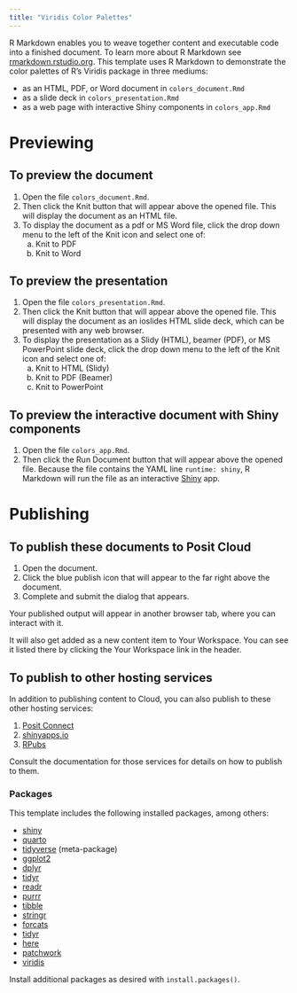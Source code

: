 ```yaml
---
title: "Viridis Color Palettes"
---
```


R Markdown enables you to weave together content and executable code into a finished document. To learn more about R Markdown see [rmarkdown.rstudio.org](https://rmarkdown.rstudio.com/). This template uses R Markdown to demonstrate the color palettes of R's Viridis package in three mediums:

-   as an HTML, PDF, or Word document in `colors_document.Rmd`
-   as a slide deck in `colors_presentation.Rmd`
-   as a web page with interactive Shiny components in `colors_app.Rmd`

# Previewing

## To preview the document

1.  Open the file `colors_document.Rmd`.
2.  Then click the Knit button that will appear above the opened file. This will display the document as an HTML file.
3.  To display the document as a pdf or MS Word file, click the drop down menu to the left of the Knit icon and select one of:
    a.  Knit to PDF
    b.  Knit to Word

## To preview the presentation

1.  Open the file `colors_presentation.Rmd`.
2.  Then click the Knit button that will appear above the opened file. This will display the document as an ioslides HTML slide deck, which can be presented with any web browser.
3.  To display the presentation as a Slidy (HTML), beamer (PDF), or MS PowerPoint slide deck, click the drop down menu to the left of the Knit icon and select one of:
    a.  Knit to HTML (Slidy)
    b.  Knit to PDF (Beamer)
    c.  Knit to PowerPoint

## To preview the interactive document with Shiny components

1.  Open the file `colors_app.Rmd`.
2.  Then click the Run Document button that will appear above the opened file. Because the file contains the YAML line `runtime: shiny`, R Markdown will run the file as an interactive [Shiny](https://shiny.posit.co/) app.

# Publishing

## To publish these documents to Posit Cloud

1.  Open the document.
2.  Click the blue publish icon that will appear to the far right above the document.
3.  Complete and submit the dialog that appears.

Your published output will appear in another browser tab, where you can interact with it.

It will also get added as a new content item to Your Workspace. You can see it listed there by clicking the Your Workspace link in the header.

## To publish to other hosting services

In addition to publishing content to Cloud, you can also publish to these other hosting services:

1.  [Posit Connect](https://posit.co/products/enterprise/connect/)
2.  [shinyapps.io](https://www.shinyapps.io/)
3.  [RPubs](https://rpubs.com/)

Consult the documentation for those services for details on how to publish to them.

### Packages

This template includes the following installed packages, among others:

-   [shiny](https://shiny.posit.co/)
-   [quarto](https://quarto.org/)
-   [tidyverse](https://tidyverse.tidyverse.org/) (meta-package)
-   [ggplot2](https://ggplot2.tidyverse.org/)
-   [dplyr](https://dplyr.tidyverse.org/)
-   [tidyr](https://tidyr.tidyverse.org/)
-   [readr](https://readr.tidyverse.org/)
-   [purrr](https://purrr.tidyverse.org/)
-   [tibble](https://tibble.tidyverse.org/)
-   [stringr](https://stringr.tidyverse.org/)
-   [forcats](https://forcats.tidyverse.org/)
-   [tidyr](https://tidyr.tidyverse.org/)
-   [here](https://here.r-lib.org/)
-   [patchwork](https://patchwork.data-imaginist.com/articles/patchwork.html)
-   [viridis](https://sjmgarnier.github.io/viridis/)

Install additional packages as desired with `install.packages()`.
